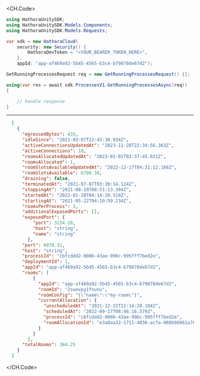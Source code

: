 
<CH.Code>
```csharp GetRunningProcesses.cs
using HathoraUnitySDK;
using HathoraUnitySDK.Models.Components;
using HathoraUnitySDK.Models.Requests;

var sdk = new HathoraCloud(
    security: new Security() {
        HathoraDevToken = "<YOUR_BEARER_TOKEN_HERE>",
    },
    appId: "app-af469a92-5b45-4565-b3c4-b79878de67d2");

GetRunningProcessesRequest req = new GetRunningProcessesRequest() {};

using(var res = await sdk.ProcessesV1.GetRunningProcessesAsync(req))
{

    // handle response
}
```
---

```json Example Response
  [
    {
      "egressedBytes": 435,
      "idleSince": "2021-03-07T22:43:30.934Z",
      "activeConnectionsUpdatedAt": "2023-11-28T22:34:56.363Z",
      "activeConnections": 10,
      "roomsAllocatedUpdatedAt": "2023-01-01T02:37:45.021Z",
      "roomsAllocated": 1,
      "roomSlotsAvailableUpdatedAt": "2022-12-17T04:31:12.166Z",
      "roomSlotsAvailable": 6706.38,
      "draining": false,
      "terminatedAt": "2021-07-07T03:30:14.124Z",
      "stoppingAt": "2021-08-19T08:51:13.394Z",
      "startedAt": "2022-01-28T04:14:20.518Z",
      "startingAt": "2021-05-22T04:10:59.234Z",
      "roomsPerProcess": 3,
      "additionalExposedPorts": [],
      "exposedPort": {
          "port": 3154.28,
          "host": "string",
          "name": "string"
        },
      "port": 6078.31,
      "host": "string",
      "processId": "cbfcddd2-0006-43ae-996c-995fff7bed2e",
      "deploymentId": 1,
      "appId": "app-af469a92-5b45-4565-b3c4-b79878de67d2",
      "rooms": [
          {
            "appId": "app-af469a92-5b45-4565-b3c4-b79878de67d2",
            "roomId": "2swovpy1fnunu",
            "roomConfig": "{\"name\":\"my-room\"}",
            "currentAllocation": {
              "unscheduledAt": "2021-12-22T22:14:28.104Z",
              "scheduledAt": "2022-09-17T08:46:16.579Z",
              "processId": "cbfcddd2-0006-43ae-996c-995fff7bed2e",
              "roomAllocationId": "e3a0aa32-1711-4036-acfa-008b96061a78"
            }
          }
        ],
      "totalRooms": 384.25
    }
  ]
```
</CH.Code>
